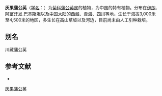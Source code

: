 {{Speciesbox
| name = 灰果蒲公英
| status = 
| status_system = 
| image =
| genus = Taraxacum
| species = maurocarpum
| authority = Dahlst.
}}

'''灰果蒲公英'''（[[学名|学名]]：{{lang|la|''Taraxacum maurocarpum''}}）为[[菊科|菊科]][[蒲公英属|蒲公英属]]的植物，为中国的特有植物。分布在[[伊朗|伊朗]]、[[阿富汗发_巴基斯坦|阿富汗发 巴基斯坦]]以及[[中国大陆|中国大陆]]的[[西藏|西藏]]、[[青海|青海]]、[[四川|四川]]等地，生长于海拔3,000米至4,500米的地区，多生长在高山草坡以及河边，目前尚未由人工引种栽培。

== 别名 ==
川藏蒲公英

== 参考文献 ==
<div class="references-small">
* {{cite web| url =http://www.bioinfo.cn/db05/KmzwSpecies.php?action=view&id=5671| title =灰果蒲公英| work =《中国高等植物数据库全库》| publisher =中国科学院微生物研究所| author =昆明植物研究所| accessdate =2009-02-25| deadurl =yes| archiveurl =https://web.archive.org/web/20160305053102/http://www.bioinfo.cn/db05/KmzwSpecies.php?action=view&id=5671| archivedate =2016-03-05}}
</div>
{{Taxonbar|from=Q15231955}}

[[Category:蒲公英属|灰果蒲公英]]


{{植物小作品}}